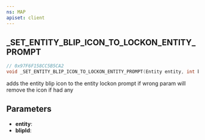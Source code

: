 ```yaml
---
ns: MAP
apiset: client
---
```

## _SET_ENTITY_BLIP_ICON_TO_LOCKON_ENTITY_PROMPT

```c
// 0x97F6F158CC5B5CA2
void _SET_ENTITY_BLIP_ICON_TO_LOCKON_ENTITY_PROMPT(Entity entity, int blipId);
```

adds the entity blip icon to the entity lockon prompt if wrong param will remove the icon if had any

## Parameters
* **entity**:
* **blipId**:
